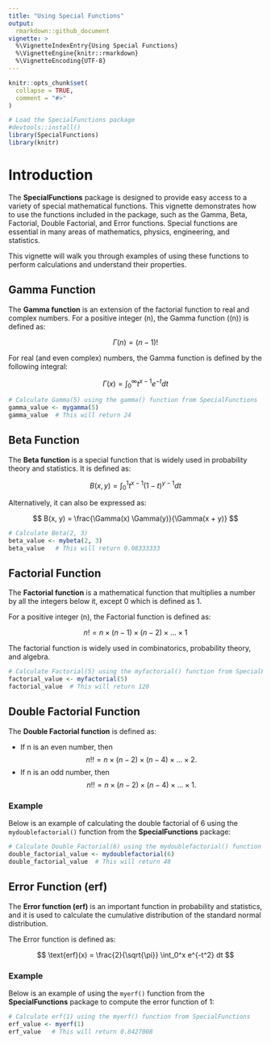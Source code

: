 ---
title: "Using Special Functions"
output: 
  rmarkdown::github_document
vignette: >
  %\VignetteIndexEntry{Using Special Functions}
  %\VignetteEngine{knitr::rmarkdown}
  %\VignetteEncoding{UTF-8}
---

```{r, include = FALSE}
knitr::opts_chunk$set(
  collapse = TRUE,
  comment = "#>"
)
```

```{r setup}
# Load the SpecialFunctions package
#devtools::install()
library(SpecialFunctions)
library(knitr)
```

# Introduction

The **SpecialFunctions** package is designed to provide easy access to a variety of special mathematical functions. This vignette demonstrates how to use the functions included in the package, such as the Gamma, Beta, Factorial, Double Factorial, and Error functions. Special functions are essential in many areas of mathematics, physics, engineering, and statistics.

This vignette will walk you through examples of using these functions to perform calculations and understand their properties.

## Gamma Function

The **Gamma function** is an extension of the factorial function to real and complex numbers. For a positive integer \(n\), the Gamma function \(\Gamma(n)\) is defined as:

$$
\Gamma(n) = (n-1)!
$$

For real (and even complex) numbers, the Gamma function is defined by the following integral:

$$
\Gamma(x) = \int_0^\infty t^{x-1} e^{-t} dt
$$
```{r}
# Calculate Gamma(5) using the gamma() function from SpecialFunctions
gamma_value <- mygamma(5)
gamma_value  # This will return 24
```
## Beta Function

The **Beta function** is a special function that is widely used in probability theory and statistics. It is defined as:

$$
B(x, y) = \int_0^1 t^{x-1}(1-t)^{y-1} dt
$$

Alternatively, it can also be expressed as:

$$
B(x, y) = \frac{\Gamma(x) \Gamma(y)}{\Gamma(x + y)}
$$

```{r}
# Calculate Beta(2, 3)
beta_value <- mybeta(2, 3)
beta_value   # This will return 0.08333333
```

## Factorial Function

The **Factorial function** is a mathematical function that multiplies a number by all the integers below it, except 0 which is defined as 1.

For a positive integer \(n\), the Factorial function is defined as:

$$
n! = n \times (n-1) \times (n-2) \times ... \times 1
$$

The factorial function is widely used in combinatorics, probability theory, and algebra.

```{r}
# Calculate Factorial(5) using the myfactorial() function from SpecialFunctions
factorial_value <- myfactorial(5)
factorial_value  # This will return 120
```

## Double Factorial Function

The **Double Factorial function** is defined as:

- If n is an even number, then 
$$
n!!= n \times (n-2) \times (n-4) \times \dots \times 2.
$$ 
- If n is an odd number, then 
$$
n!!= n \times (n-2) \times (n-4) \times \dots \times 1.
$$ 

### Example

Below is an example of calculating the double factorial of 6 using the `mydoublefactorial()` function from the **SpecialFunctions** package:

```{r}
# Calculate Double Factorial(6) using the mydoublefactorial() function from SpecialFunctions
double_factorial_value <- mydoublefactorial(6)
double_factorial_value  # This will return 48
```
## Error Function (erf)

The **Error function (erf)** is an important function in probability and statistics, and it is used to calculate the cumulative distribution of the standard normal distribution.

The Error function is defined as:

$$
\text{erf}(x) = \frac{2}{\sqrt{\pi}} \int_0^x e^{-t^2} dt
$$

### Example

Below is an example of using the `myerf()` function from the **SpecialFunctions** package to compute the error function of 1:
```{r}
# Calculate erf(1) using the myerf() function from SpecialFunctions
erf_value <- myerf(1)
erf_value   # This will return 0.8427008
```
